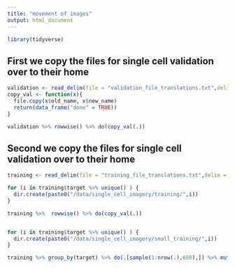 ```yaml
---
title: "movement of images"
output: html_document
---
```


```r
library(tidyverse)
```

## First we copy the files for single cell validation over to their home

```r

validation <- read_delim(file = "validation_file_translations.txt",delim = "\t")
copy_val <- function(x){
  file.copy(x$old_name, x$new_name)
  return(data_frame("done" = TRUE))
}

validation %>% rowwise() %>% do(copy_val(.))

```


## Second we copy the files for single cell validation over to their home

```r

training <- read_delim(file = "training_file_translations.txt",delim = "\t") 

for (i in training$target %>% unique() ) {
  dir.create(paste0("/data/single_cell_imagery/training/",i))
}

training %>%  rowwise() %>% do(copy_val(.))


for (i in training$target %>% unique() ) {
  dir.create(paste0("/data/single_cell_imagery/small_training/",i))
}

training %>% group_by(target) %>% do(.[sample(1:nrow(.),600),]) %>% mutate(new_name = gsub("(.+)training(.+)","\\1small_training\\2",new_name)) %>%  rowwise() %>% do(copy_val(.))

```